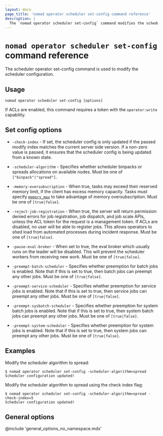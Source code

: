 ```yaml
---
layout: docs
page_title: 'nomad operator scheduler set-config command reference'
description: |
  The `nomad operator scheduler set-config` command modifies the scheduler configuration. Set binpack or spread allocation. Enable or disable preemption for batch, service, sysbatch, and system jobs.
---
```


# `nomad operator scheduler set-config` command reference

The scheduler operator set-config command is used to modify the scheduler
configuration.

## Usage

```plaintext
nomad operator scheduler set-config [options]
```

If ACLs are enabled, this command requires a token with the `operator:write`
capability.

## Set config options

- `-check-index` - If set, the scheduler config is only updated if the passed
  modify index matches the current server side version. If a non-zero value is
  passed, it ensures that the scheduler config is being updated from a known
  state.

- `-scheduler-algorithm` - Specifies whether scheduler binpacks or spreads
  allocations on available nodes. Must be one of `["binpack"|"spread"]`.

- `-memory-oversubscription` - When true, tasks may exceed their reserved memory
  limit, if the client has excess memory capacity. Tasks must specify [`memory_max`]
  to take advantage of memory oversubscription. Must be one of `[true|false]`.

- `-reject-job-registration` - When true, the server will return permission denied
  errors for job registration, job dispatch, and job scale APIs, unless the ACL
  token for the request is a management token. If ACLs are disabled, no user
  will be able to register jobs. This allows operators to shed load from automated
  processes during incident response. Must be one of `[true|false]`.

- `-pause-eval-broker` - When set to true, the eval broker which usually runs on
  the leader will be disabled. This will prevent the scheduler workers from
  receiving new work. Must be one of `[true|false]`.

- `-preempt-batch-scheduler` - Specifies whether preemption for batch jobs
  is enabled. Note that if this is set to true, then batch jobs can preempt any
  other jobs. Must be one of `[true|false]`.

- `-preempt-service-scheduler` - Specifies whether preemption for service jobs
  is enabled. Note that if this is set to true, then service jobs can preempt any
  other jobs. Must be one of `[true|false]`.

- `-preempt-sysbatch-scheduler` - Specifies whether preemption for system batch
  jobs is enabled. Note that if this is set to true, then system batch jobs can
  preempt any other jobs. Must be one of `[true|false]`.

- `-preempt-system-scheduler` - Specifies whether preemption for system jobs
  is enabled. Note that if this is set to true, then system jobs can preempt any
  other jobs. Must be one of `[true|false]`.

## Examples

Modify the scheduler algorithm to spread:

```shell-session
$ nomad operator scheduler set-config -scheduler-algorithm=spread
Scheduler configuration updated!
```

Modify the scheduler algorithm to spread using the check index flag:

```shell-session
$ nomad operator scheduler set-config -scheduler-algorithm=spread -check-index=5
Scheduler configuration updated!
```

## General options

@include 'general_options_no_namespace.mdx'

[`memory_max`]: /nomad/docs/job-specification/resources#memory_max
